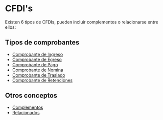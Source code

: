 # CFDI's

Existen 6 tipos de CFDIs, pueden incluir complementos o relacionarse entre ellos:

## Tipos de comprobantes

- [Comprobante de Ingreso](/docs/guides/invoices/ingreso)
- [Comprobante de Egreso](/docs/guides/invoices/egreso)
- [Comprobante de Pago](/docs/guides/invoices/pago)
- [Comprobante de Nomina](/docs/guides/invoices/nomina)
- [Comprobante de Traslado](/docs/guides/invoices/traslado)
- [Comprobante de Retenciones](/docs/guides/invoices/retencion)

## Otros conceptos

- [Complementos](/docs/guides/invoices/complementos)
- [Relacionados](/docs/guides/invoices/relacionados)